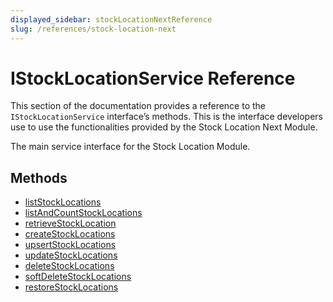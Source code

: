 ```yaml
---
displayed_sidebar: stockLocationNextReference
slug: /references/stock-location-next
---
```



# IStockLocationService Reference

This section of the documentation provides a reference to the `IStockLocationService` interface’s methods. This is the interface developers use to use the functionalities provided by the Stock Location Next Module.

The main service interface for the Stock Location Module.

## Methods

- [listStockLocations](../../IStockLocationService/methods/stock_location_next.IStockLocationService.listStockLocations/page.mdx)
- [listAndCountStockLocations](../../IStockLocationService/methods/stock_location_next.IStockLocationService.listAndCountStockLocations/page.mdx)
- [retrieveStockLocation](../../IStockLocationService/methods/stock_location_next.IStockLocationService.retrieveStockLocation/page.mdx)
- [createStockLocations](../../IStockLocationService/methods/stock_location_next.IStockLocationService.createStockLocations/page.mdx)
- [upsertStockLocations](../../IStockLocationService/methods/stock_location_next.IStockLocationService.upsertStockLocations/page.mdx)
- [updateStockLocations](../../IStockLocationService/methods/stock_location_next.IStockLocationService.updateStockLocations/page.mdx)
- [deleteStockLocations](../../IStockLocationService/methods/stock_location_next.IStockLocationService.deleteStockLocations/page.mdx)
- [softDeleteStockLocations](../../IStockLocationService/methods/stock_location_next.IStockLocationService.softDeleteStockLocations/page.mdx)
- [restoreStockLocations](../../IStockLocationService/methods/stock_location_next.IStockLocationService.restoreStockLocations/page.mdx)
